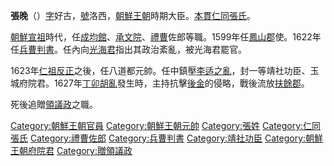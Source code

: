 {{unreferenced|time=2020-02-08}}
{{Infobox Korean name
|hangul= 장만
|hanja= 張晩
|rr= Jang Man
|mr= Chang Man
}}
'''張晚'''（{{bd|1566年||1629年||catIdx=Z張}}）[[字|字]]好古，[[號|號]]洛西，[[朝鮮王朝|朝鮮王朝]]時期大臣。[[本貫|本貫]][[仁同張氏|仁同張氏]]。

[[朝鮮宣祖|朝鮮宣祖]]時代，任[[成均館|成均館]]、[[承文院|承文院]]、[[禮曹|禮曹]]佐郎等職。1599年任[[鳳山郡|鳳山郡]]使。1622年任[[兵部尚書|兵曹判書]]。任內向[[光海君|光海君]]指出其政治紊亂，被光海君罷官。

1623年[[仁祖反正|仁祖反正]]之後，任八道都元帥。任中鎮壓[[李适之亂|李适之亂]]，封一等靖社功臣、玉城府院君。1627年[[丁卯胡亂|丁卯胡亂]]發生時，主持抗擊[[後金|後金]]的侵略，戰後流放[[扶餘郡|扶餘郡]]。

死後追贈[[領議政|領議政]]之職。

{{korea-bio-stub}}
[[Category:朝鮮王朝官員|Category:朝鮮王朝官員]]
[[Category:朝鮮王朝元帥|Category:朝鮮王朝元帥]]
[[Category:張姓|Category:張姓]]
[[Category:仁同張氏|Category:仁同張氏]]
[[Category:禮曹佐郎|Category:禮曹佐郎]]
[[Category:兵曹判書|Category:兵曹判書]]
[[Category:靖社功臣|Category:靖社功臣]]
[[Category:朝鮮王朝府院君|Category:朝鮮王朝府院君]]
[[Category:贈領議政|Category:贈領議政]]